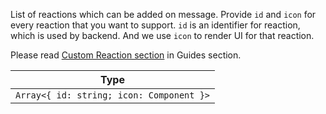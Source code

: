 List of reactions which can be added on message. Provide `id` and `icon` for every reaction that you want to support.
`id` is an identifier for reaction, which is used by backend. And we use `icon` to render UI for that reaction.

Please read [Custom Reaction section](/react-native/guides/message-customization#message-with-custom-reactions) in Guides section.

| Type |
| - |
| `Array<{ id: string; icon: Component }>` |